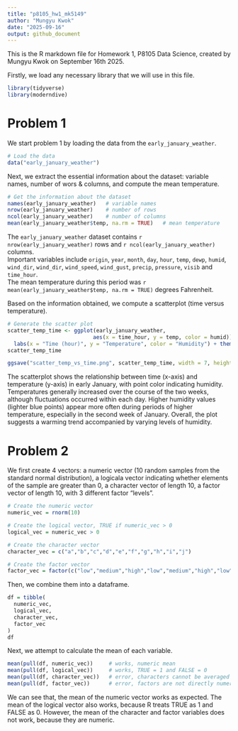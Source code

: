 ```yaml
---
title: "p8105_hw1_mk5149"
author: "Mungyu Kwok"
date: "2025-09-16"
output: github_document
---
```


This is the R markdown file for Homework 1, P8105 Data Science, created by Mungyu Kwok on September 16th 2025.

Firstly, we load any necessary library that we will use in this file.
```r
library(tidyverse)
library(moderndive)
```

# Problem 1
We start problem 1 by loading the data from the `early_january_weather`.
```r
# Load the data
data("early_january_weather")
```

Next, we extract the essential information about the dataset: variable names, number of wors & columns, and compute the mean temperature.
```r
# Get the information about the dataset
names(early_january_weather)   # variable names
nrow(early_january_weather)    # number of rows
ncol(early_january_weather)    # number of columns
mean(early_january_weather$temp, na.rm = TRUE)   # mean temperature
```
The `early_january_weather` dataset contains `r nrow(early_january_weather)` rows and 
`r ncol(early_january_weather)` columns.  
Important variables include `origin`, `year`, `month`, `day`, `hour`, `temp`, `dewp`, `humid`, `wind_dir`, `wind_dir`, `wind_speed`, `wind_gust`, `precip`, `pressure`, `visib` and `time_hour`.  
The mean temperature during this period was `r mean(early_january_weather$temp, na.rm = TRUE)` degrees Fahrenheit.

Based on the information obtained, we compute a scatterplot (time versus temperature).
```r
# Generate the scatter plot
scatter_temp_time <- ggplot(early_january_weather, 
                           aes(x = time_hour, y = temp, color = humid)) + geom_point(size = 2) + 
  labs(x = "Time (hour)", y = "Temperature", color = "Humidity") + theme_minimal()
scatter_temp_time

ggsave("scatter_temp_vs_time.png", scatter_temp_time, width = 7, height = 4)
```
The scatterplot shows the relationship between time (x-axis) and temperature (y-axis)
in early January, with point color indicating humidity. Temperatures generally
increased over the course of the two weeks, although fluctuations occurred within
each day. Higher humidity values (lighter blue points) appear more often during
periods of higher temperature, especially in the second week of January.
Overall, the plot suggests a warming trend accompanied by varying levels of humidity.


# Problem 2
We first create 4 vectors:
a numeric vector (10 random samples from the standard normal distribution),
a logicala vector indicating whether elements of the sample are greater than 0,
a character vector of length 10,
a factor vector of length 10, with 3 different factor “levels”.
```r
# Create the numeric vector
numeric_vec = rnorm(10)

# Create the logical vector, TRUE if numeric_vec > 0
logical_vec = numeric_vec > 0

# Create the character vector
character_vec = c("a","b","c","d","e","f","g","h","i","j")

# Create the factor vector
factor_vec = factor(c("low","medium","high","low","medium","high","low","medium","high","low"))
```

Then, we combine them into a dataframe.
```r
df = tibble(
  numeric_vec,
  logical_vec,
  character_vec,
  factor_vec
)
df
```

Next, we attempt to calculate the mean of each variable.
```r
mean(pull(df, numeric_vec))     # works, numeric mean
mean(pull(df, logical_vec))     # works, TRUE = 1 and FALSE = 0
mean(pull(df, character_vec))   # error, characters cannot be averaged
mean(pull(df, factor_vec))      # error, factors are not directly numeric
```
We can see that, the mean of the numeric vector works as expected. The mean of the logical vector also works, because R treats TRUE as 1 and FALSE as 0. However, the mean of the character and factor variables does not work, because they are numeric. 









